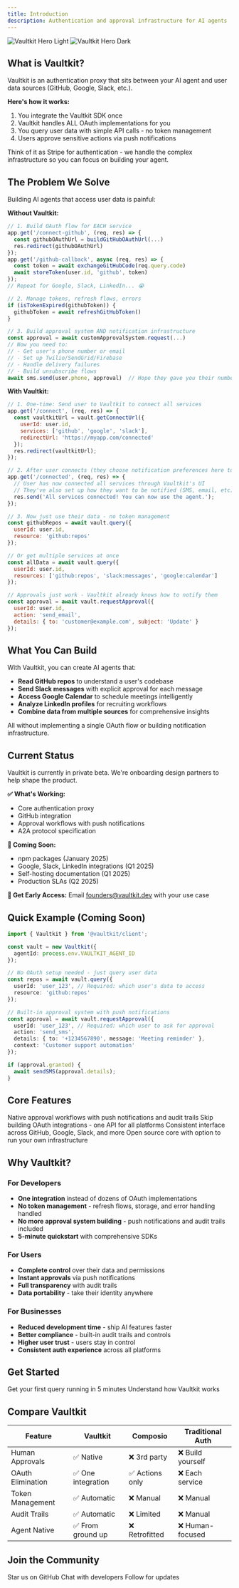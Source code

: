 ```yaml
---
title: Introduction
description: Authentication and approval infrastructure for AI agents
---
```


<img
  className="block dark:hidden"
  src="/images/hero-light.png"
  alt="Vaultkit Hero Light"
/>
<img
  className="hidden dark:block"
  src="/images/hero-dark.png"
  alt="Vaultkit Hero Dark"
/>

## What is Vaultkit?

Vaultkit is an authentication proxy that sits between your AI agent and user data sources (GitHub, Google, Slack, etc.). 

**Here's how it works:**
1. You integrate the Vaultkit SDK once
2. Vaultkit handles ALL OAuth implementations for you
3. You query user data with simple API calls - no token management
4. Users approve sensitive actions via push notifications

Think of it as Stripe for authentication - we handle the complex infrastructure so you can focus on building your agent.

## The Problem We Solve

Building AI agents that access user data is painful:

**Without Vaultkit:**
```javascript
// 1. Build OAuth flow for EACH service
app.get('/connect-github', (req, res) => {
  const githubOAuthUrl = buildGitHubOAuthUrl(...)
  res.redirect(githubOAuthUrl)
});
app.get('/github-callback', async (req, res) => {
  const token = await exchangeGitHubCode(req.query.code)
  await storeToken(user.id, 'github', token)
});
// Repeat for Google, Slack, LinkedIn... 😭

// 2. Manage tokens, refresh flows, errors
if (isTokenExpired(githubToken)) {
  githubToken = await refreshGitHubToken()
}

// 3. Build approval system AND notification infrastructure
const approval = await customApprovalSystem.request(...)
// Now you need to:
// - Get user's phone number or email
// - Set up Twilio/SendGrid/Firebase
// - Handle delivery failures
// - Build unsubscribe flows
await sms.send(user.phone, approval)  // Hope they gave you their number!
```

**With Vaultkit:**
```javascript
// 1. One-time: Send user to Vaultkit to connect all services
app.get('/connect', (req, res) => {
  const vaultkitUrl = vault.getConnectUrl({
    userId: user.id,
    services: ['github', 'google', 'slack'],
    redirectUrl: 'https://myapp.com/connected'
  });
  res.redirect(vaultkitUrl);
});

// 2. After user connects (they choose notification preferences here too!)
app.get('/connected', (req, res) => {
  // User has now connected all services through Vaultkit's UI
  // They've also set up how they want to be notified (SMS, email, etc)
  res.send('All services connected! You can now use the agent.');
});

// 3. Now just use their data - no token management
const githubRepos = await vault.query({
  userId: user.id,
  resource: 'github:repos'
});

// Or get multiple services at once
const allData = await vault.query({
  userId: user.id,
  resources: ['github:repos', 'slack:messages', 'google:calendar']
});

// Approvals just work - Vaultkit already knows how to notify them
const approval = await vault.requestApproval({
  userId: user.id,
  action: 'send_email',
  details: { to: 'customer@example.com', subject: 'Update' }
});
```

## What You Can Build

With Vaultkit, you can create AI agents that:

- **Read GitHub repos** to understand a user's codebase
- **Send Slack messages** with explicit approval for each message
- **Access Google Calendar** to schedule meetings intelligently
- **Analyze LinkedIn profiles** for recruiting workflows
- **Combine data from multiple sources** for comprehensive insights

All without implementing a single OAuth flow or building notification infrastructure.

## Current Status

<Note>
Vaultkit is currently in private beta. We're onboarding design partners to help shape the product.
</Note>

**✅ What's Working:**
- Core authentication proxy
- GitHub integration
- Approval workflows with push notifications
- A2A protocol specification

**🚧 Coming Soon:**
- npm packages (January 2025)
- Google, Slack, LinkedIn integrations (Q1 2025)
- Self-hosting documentation (Q1 2025)
- Production SLAs (Q2 2025)

**📧 Get Early Access:** Email founders@vaultkit.dev with your use case

## Quick Example (Coming Soon)

```typescript
import { Vaultkit } from '@vaultkit/client';

const vault = new Vaultkit({ 
  agentId: process.env.VAULTKIT_AGENT_ID 
});

// No OAuth setup needed - just query user data
const repos = await vault.query({
  userId: 'user_123', // Required: which user's data to access
  resource: 'github:repos'
});

// Built-in approval system with push notifications
const approval = await vault.requestApproval({
  userId: 'user_123', // Required: which user to ask for approval
  action: 'send_sms',
  details: { to: '+1234567890', message: 'Meeting reminder' },
  context: 'Customer support automation'
});

if (approval.granted) {
  await sendSMS(approval.details);
}
```

## Core Features

<CardGroup cols={2}>
  <Card title="Human Approvals" icon="user-check" href="/features/human-approvals">
    Native approval workflows with push notifications and audit trails
  </Card>
  <Card title="OAuth Elimination" icon="key" href="/features/oauth-elimination">
    Skip building OAuth integrations - one API for all platforms
  </Card>
  <Card title="Cross-Platform" icon="globe" href="/features/cross-platform">
    Consistent interface across GitHub, Google, Slack, and more
  </Card>
  <Card title="Self-Hosting" icon="server" href="/features/self-hosting">
    Open source core with option to run your own infrastructure
  </Card>
</CardGroup>

## Why Vaultkit?

### For Developers
- **One integration** instead of dozens of OAuth implementations
- **No token management** - refresh flows, storage, and error handling handled
- **No more approval system building** - push notifications and audit trails included
- **5-minute quickstart** with comprehensive SDKs

### For Users
- **Complete control** over their data and permissions
- **Instant approvals** via push notifications
- **Full transparency** with audit trails
- **Data portability** - take their identity anywhere

### For Businesses
- **Reduced development time** - ship AI features faster
- **Better compliance** - built-in audit trails and controls
- **Higher user trust** - users stay in control
- **Consistent auth experience** across all platforms

## Get Started

<CardGroup cols={2}>
  <Card title="Quickstart" icon="rocket" href="/quickstart">
    Get your first query running in 5 minutes
  </Card>
  <Card title="Architecture" icon="diagram-project" href="/concepts/architecture">
    Understand how Vaultkit works
  </Card>
</CardGroup>

## Compare Vaultkit

| Feature | Vaultkit | Composio | Traditional Auth |
|---------|----------|----------|------------------|
| Human Approvals | ✅ Native | ❌ 3rd party | ❌ Build yourself |
| OAuth Elimination | ✅ One integration | ✅ Actions only | ❌ Each service |
| Token Management | ✅ Automatic | ❌ Manual | ❌ Manual |
| Audit Trails | ✅ Automatic | ❌ Limited | ❌ Manual |
| Agent Native | ✅ From ground up | ❌ Retrofitted | ❌ Human-focused |

## Join the Community

<CardGroup cols={3}>
  <Card title="GitHub" icon="github" href="https://github.com/vaultkit/vaultkit">
    Star us on GitHub
  </Card>
  <Card title="Discord" icon="discord" href="https://discord.gg/vaultkit">
    Chat with developers
  </Card>
  <Card title="Twitter" icon="twitter" href="https://twitter.com/vaultkit">
    Follow for updates
  </Card>
</CardGroup>